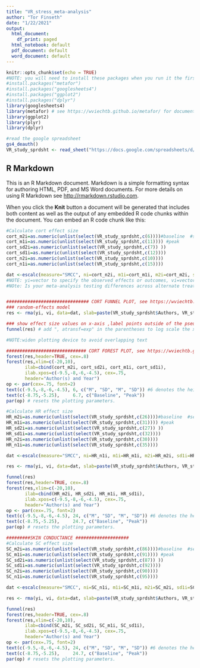 ```yaml
---
title: "VR_stress_meta-analysis"
author: "Tor Finseth"
date: "1/22/2021"
output: 
  html_document:
    df_print: paged
  html_notebook: default
  pdf_document: default
  word_document: default
---
```


```r
knitr::opts_chunk$set(echo = TRUE)
#NOTE: you will need to install these packages when you run it the first time.
#install.packages("metafor")
#install.packages("googlesheets4")
#install.packages("ggplot2")
#install.packages("dplyr")
library(googlesheets4)
library(metafor) # see https://wviechtb.github.io/metafor/ for documentataion and function descriptions
library(ggplot2)
library(plyr)
library(dplyr)
```

```r
#read the google spreadsheet
gs4_deauth()
VR_study_sprdsht <- read_sheet("https://docs.google.com/spreadsheets/d/113KZYiODuhNoohl2VNSJcs1sUsDmpp_5mnv5egAPHW4/edit?usp=sharing", range = "Outcomes - Consensus!A2:CU29")

```

## R Markdown

This is an R Markdown document. Markdown is a simple formatting syntax for authoring HTML, PDF, and MS Word documents. For more details on using R Markdown see <http://rmarkdown.rstudio.com>.

When you click the **Knit** button a document will be generated that includes both content as well as the output of any embedded R code chunks within the document. You can embed an R code chunk like this:

```r

#Calculate cort effect size
cort_m2i=as.numeric(unlist(select(VR_study_sprdsht,c(6))))#baseline  #select the columns you want, then convert from list to numeric array
cort_m1i=as.numeric(unlist(select(VR_study_sprdsht,c(11)))) #peak
cort_sd2i=as.numeric(unlist(select(VR_study_sprdsht,c(7)) ))
cort_sd1i=as.numeric(unlist(select(VR_study_sprdsht,c(12)))) 
cort_n2i=as.numeric(unlist(select(VR_study_sprdsht,c(10))))
cort_n1i=as.numeric(unlist(select(VR_study_sprdsht,c(15))))

dat <-escalc(measure="SMCC", ni=cort_n2i, m1i=cort_m1i, m2i=cort_m2i, sd1i=cort_sd1i, sd2i=cort_sd2i, ri=rep.int(0.5, 27)) #SMCC= Standardized mean change 
#NOTE: yi=vector to specify the observed effects or outcomes, vi=vector to specify the corresponding sampling variances.
#NOte: Is your meta-analysis testing differences across alternate treatments or experimental conditions? If so, the raw score standardization (SMCR) is preferable. If your meta-analysis is primarily concerned with changes in individuals, the change score standardization (SMCC) is better.


############################### CORT FUNNEL PLOT, see https://wviechtb.github.io/metafor/reference/funnel.html#examples ################################
### random-effects model
res <- rma(yi, vi, data=dat, slab=paste(VR_study_sprdsht$Authors, VR_study_sprdsht$Year, sep=", "))

### show effect size values on x-axis ,label points outside of the pseudo confidence interval region
funnel(res) # add ", atransf=exp" in the parentheses to log scale the x-axis
```

```r
#NOTE:widen plotting device to avoid overlapping text

############################## CORT FOREST PLOT, see https://wviechtb.github.io/metafor/reference/forest.rma.html#examples #########################
forest(res,header=TRUE, cex=.8)
forest(res,xlim=c(-20,10), 
       ilab=cbind(cort_m2i, cort_sd2i, cort_m1i, cort_sd1i),
       ilab.xpos=c(-9.5,-8,-6,-4.5), cex=.75,
       header="Author(s) and Year")
op <- par(cex=.75, font=2)
text(c(-9.5,-8,-6,-4.5), 6, c("M", "SD", "M", "SD")) #6 denotes the height,posy
text(c(-8.75,-5.25),     6.7, c("Baseline", "Peak"))
par(op) # resets the plotting parameters.
```

```r

#Calculate HR effect size
HR_m2i=as.numeric(unlist(select(VR_study_sprdsht,c(26))))#baseline  #select the columns you want, then convert from list to numeric array
HR_m1i=as.numeric(unlist(select(VR_study_sprdsht,c(31)))) #peak
HR_sd2i=as.numeric(unlist(select(VR_study_sprdsht,c(27)) ))
HR_sd1i=as.numeric(unlist(select(VR_study_sprdsht,c(32)))) 
HR_n2i=as.numeric(unlist(select(VR_study_sprdsht,c(30))))
HR_n1i=as.numeric(unlist(select(VR_study_sprdsht,c(35))))

dat <-escalc(measure="SMCC", ni=HR_n1i, m1i=HR_m1i, m2i=HR_m2i, sd1i=HR_sd1i, sd2i=HR_sd2i, ri=rep.int(0.5, 27)) #SMCC= Standardized mean change 

res <- rma(yi, vi, data=dat, slab=paste(VR_study_sprdsht$Authors, VR_study_sprdsht$Year, sep=", "))

funnel(res)
forest(res,header=TRUE, cex=.8)
forest(res,xlim=c(-20,10), 
       ilab=cbind(HR_m2i, HR_sd2i, HR_m1i, HR_sd1i),
       ilab.xpos=c(-9.5,-8,-6,-4.5), cex=.75,
       header="Author(s) and Year")
op <- par(cex=.75, font=2)
text(c(-9.5,-8,-6,-4.5), 24, c("M", "SD", "M", "SD")) #6 denotes the height,posy
text(c(-8.75,-5.25),     24.7, c("Baseline", "Peak"))
par(op) # resets the plotting parameters.

```


```r

#########SKIN CONDUCTANCE ####################
#Calculate SC effect size
SC_m2i=as.numeric(unlist(select(VR_study_sprdsht,c(86))))#baseline  #select the columns you want, then convert from list to numeric array
SC_m1i=as.numeric(unlist(select(VR_study_sprdsht,c(91)))) #peak 
SC_sd2i=as.numeric(unlist(select(VR_study_sprdsht,c(87)) )) 
SC_sd1i=as.numeric(unlist(select(VR_study_sprdsht,c(92)))) 
SC_n2i=as.numeric(unlist(select(VR_study_sprdsht,c(90)))) 
SC_n1i=as.numeric(unlist(select(VR_study_sprdsht,c(95)))) 

dat <-escalc(measure="SMCC", ni=SC_n1i, m1i=SC_m1i, m2i=SC_m2i, sd1i=SC_sd1i, sd2i=SC_sd2i, ri=rep.int(0.5, 27)) #SMCC= Standardized mean change 

res <- rma(yi, vi, data=dat, slab=paste(VR_study_sprdsht$Authors, VR_study_sprdsht$Year, sep=", "))

funnel(res)
forest(res,header=TRUE, cex=.8)
forest(res,xlim=c(-20,10), 
       ilab=cbind(SC_m2i, SC_sd2i, SC_m1i, SC_sd1i),
       ilab.xpos=c(-9.5,-8,-6,-4.5), cex=.75,
       header="Author(s) and Year")
op <- par(cex=.75, font=2)
text(c(-9.5,-8,-6,-4.5), 24, c("M", "SD", "M", "SD")) #6 denotes the height,posy
text(c(-8.75,-5.25),     24.7, c("Baseline", "Peak"))
par(op) # resets the plotting parameters.

```

